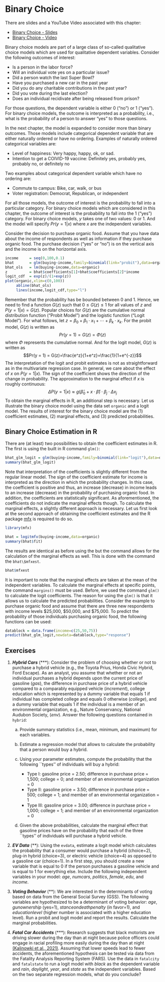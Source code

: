 # Binary Choice
There are slides and a YouTube Video associated with this chapter:

- [Binary Choice - Slides](https://github.com/jrfdumortier/slidesstatistics/raw/main/BinaryChoice.pdf)
- [Binary Choice - Video](https://youtu.be/6--cCcD2Tts)

Binary choice models are part of a large class of so-called qualitative choice models which are used for qualitative dependent variables. Consider the following outcomes of interest:

- Is a person in the labor force?
- Will an individual vote yes on a particular issue? 
- Did a person watch the last Super Bowl? 
- Have you purchased a new car in the past year 
- Did you do any charitable contributions in the past year? 
- Did you vote during the last election?
- Does an individual recidivate after being released from prison?

For those questions, the dependent variable is either 0 ("no") or 1 ("yes"). For binary choice models, the outcome is interpreted as a probability, i.e., what is the probability of a person to answer "yes" to those questions. 

In the next chapter, the model is expanded to consider more than binary outcomes. Those models include categorical dependent variable that are either naturally ordered or have no ordering. Examples of naturally ordered categorical variables are: 

- Level of happiness: Very happy, happy, ok, or sad.
- Intention to get a COIVID-19 vaccine: Definitely yes, probably yes, probably no, or definitely no

Two examples about categorical dependent variable which have no ordering are:

- Commute to campus: Bike, car, walk, or bus
- Voter registration: Democrat, Republican, or independent

For all those models, the outcome of interest is the probability to fall into a particular category. For binary choice models which are considered in this chapter, the outcome of interest is the probability to fall into the 1 ("yes") category. For binary choice models, *y* takes one of two values: 0 or 1. And the model will specify $Pr(y=1|x)$ where *x* are the independent variables.   

Consider the decision to purchase organic food. Assume that you have data about the income of respondents as well as information if they purchase organic food. The purchase decision ("yes" or "no") is on the vertical axis and the income is on the horizontal axis.

```r
income     = seq(0,100,0.1)
bhat       = glm(buying~income,family=binomial(link="probit"),data=organic)
bhat_ols   = lm(buying~income,data=organic)
z          = bhat$coefficients[1]+bhat$coefficients[2]*income
logit_cdf  = exp(z)/(1+exp(z))
plot(organic,xlim=c(0,100))
     abline(bhat_ols)
     lines(income,logit_cdf,type="l")
```

Remember that the probability has be bounded between 0 and 1. Hence, we need to find a function $G(z)$ such that $0 \leq G(z) \leq 1$ for all values of $z$ and $P(y=1|x)=G(z)$. Popular choices for $G(z)$ are the cumulative normal distribution function ("Probit Model") and the logistic function ("Logit Model"). For what follows, let $z=\beta_0+\beta_1 \cdot x_1 + \cdots + \beta_k \cdot x_k$. For the probit model, $G(z)$ is written as
$$Pr(y = 1) = G(z)=\Phi(z)$$
where $\Phi$ represents the cumulative normal. And for the logit model, $G(z)$ is written as
$$Pr(y = 1) = G(z)=\frac{e^z}{1+e^z}=\frac{1}{1+e^{-z}}$$
The interpretation of the logit and probit estimates is not as straightforward as in the multivariate regression case. In general, we care about the effect of $x$ on $P(y=1|x)$. The sign of the coefficient shows the direction of the change in probability. The approximation to the marginal effect if $x$ is roughly continuous:
$$\Delta P(y=1|x) \approx g(\hat{\beta}_0 + x \cdot \hat{\beta}) \cdot \beta_j \cdot \Delta x_j$$
To obtain the marginal effects in R, an additional step is necessary. Let us illustrate the binary choice model using the data set `organic` and a logit model. The results of interest for the binary choice model are the (1) coefficient estimates, (2) marginal effects, and (3) predicted probabilities.

## Binary Choice Estimation in R
There are (at least) two possibilities to obtain the coefficient estimates in R. The first is using the built in R command `glm()`: 

```r
bhat_glm_logit = glm(buying~income,family=binomial(link="logit"),data=organic)
summary(bhat_glm_logit)
```
       
Note that interpretation of the coefficients is slightly different from the regular linear model. The sign of the coefficient estimate for income is interpreted as the direction in which the probability changes. In this case, the coefficient is positive and thus, an increase (decrease) in income leads to an increase (decrease) in the probability of purchasing organic food. In addition, the coefficients are statistically significant. As aforementioned, the coefficients do not indicate the marginal effects though. To calculate the marginal effects, a slightly different approach is necessary. Let us first look at the second approach of obtaining the coefficient estimates and the R package [mfx](https://cran.r-project.org/web/packages/mfx/index.html) is required to do so. 

```r
library(mfx)
```


```r
bhat = logitmfx(buying~income,data=organic)
summary(bhat$fit)
```

The results are identical as before using the \texttt{glm()} but the command \texttt{logitmfx()} allows for the calculation of the marginal effects as well. This is done with the command the `bhat\$mfxest`.

```r
bhat$mfxest
```

It is important to note that the marginal effects are taken at the mean of the independent variables. To calculate the marginal effects at specific points, the command `margins()` must be used. Before, we used the command `glm()` to calculate the logit coefficients. The reason for using the `glm()` is that it allows us to calculate the predicted probabilities. Consider the example to purchase organic food and assume that there are three new respondents with income levels \$25,000, \$50,000, and \$75,000. To predict the probability of those individuals purchasing organic food, the following functions can be used:  

```r
datablock = data.frame(income=c(25,50,75))
predict(bhat_glm_logit,newdata=datablock,type="response")
```

## Exercises

1. ***Hybrid Cars*** (\*\*\*): Consider the problem of choosing whether or not to purchase a hybrid vehicle (e.g., the Toyota Prius, Honda Civic Hybrid, Ford Escape). As an analyst, you assume that whether or not an individual purchases a hybrid depends upon the current price of gasoline ($gas$), the difference in purchase price of a hybrid vehicle compared to a comparably equipped vehicle ($increment$), college education which is represented by a dummy variable that equals 1 if individual has completed college and equals 0 otherwise ($college$), and a dummy variable that equals 1 if the individual is a member of an environmental organization, e.g., Nature Conservancy, National Audubon Society, ($env$). Answer the following questions contained in `hybrid`:

     a. Provide summary statistics (i.e., mean, minimum, and maximum) for each variables.
     b. Estimate a regression model that allows to calculate the probability that a person would buy a hybrid.
     c. Using your parameter estimates, compute the probability that the following ``types'' of individuals will buy a hybrid:

          - Type I: gasoline price = 2.50; difference in purchase price = 1,500; college = 0; and member of an environmental organization = 0
          - Type II: gasoline price = 3.50; difference in purchase price = 500; college = 1; and member of an environmental organization = 1
          - Type III: gasoline price = 3.00; difference in purchase price = 1,000; college = 1; and member of an environmental organization = 0

     d. Given the above probabilities, calculate the marginal effect that gasoline prices have on the probability that each of the three ``types'' of individuals will purchase a hybrid vehicle.

2. ***EV Data*** (\*\*): Using the `evdata`, estimate a logit model which calculates the probability that a consumer would purchase a hybrid (choice=2), plug-in hybrid (choice=3), or electric vehicle (choice=4) as opposed to a gasoline car (choice=1). In a first step, you should create a new variable that is equal to 0 if the person purchases a gasoline vehicle and is equal to 1 for everything else. Include the following independent variables in your model: $age$, $numcars$, $politics$, $female$, $edu$, and $income$. 

3. ***Voting Behavior*** (\*\*): We are interested in the determinants of voting based on data from the General Social Survey (GSS). The following variables are hypothesized to be a determinant of voting behavior: $age$, $gun ownership$ (yes=1), $stance on death penalty$ (in favor=1), and $education level$ (higher number is associated with a higher education level). Run a probit and logit model and report the results. Calculate the marginal probabilities.

4. ***Fatal Car Accidents*** (\*\*\*): Research suggests that black motorists are driving slower during the day than at night because police officers could engage in racial profiling more easily during the day than at night [(Kalinowki et al., 2021)](https://doi.org/10.3386/w28789). Assuming that lower speeds lead to fewer accidents, the aforementioned hypothesis can be tested via data from the Fatality Analysis Reporting System (FARS). Use the data in `fatalcity` and `fatalstate` to run a logit model with $black$ as the dependent variable and $rain$, $daylight$, $year$, and $state$ as the independent variables. Based on the two separate regression models, what do you conclude?
